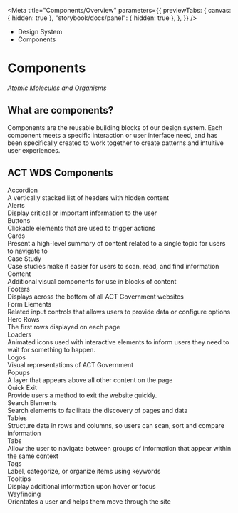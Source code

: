 
<Meta
	title="Components/Overview"
	parameters={{
		previewTabs: {
			canvas: { hidden: true },
			"storybook/docs/panel": { hidden: true },
		},
	}}
/>

<div className="act-docs-container">
	<Masthead />
	<main className="act-body">
		<div className="act-flex act-flex-light-purple">
			<div className="act-flex__container act-flex__container-padding-trim">
				<div className="act-flex__grid">
					<div className="act-flex__row">
						<div className="act-col__cw-12">
							<div className="act-box">
								<div className="act-breadcrumbs">
									<ul className="act-breadcrumbs__container">
										<li className="act-breadcrumbs__crumb act-h6">
											<LinkTo className="act-breadcrumbs__crumb__link" kind="about-about--page">
												Design System <z className="fa-solid fa-angle-right"></z>
											</LinkTo>
										</li>
										<li className="act-breadcrumbs__crumb act-h6">
											<LinkTo className="act-breadcrumbs__crumb__link" kind="components-overview--page">
												Components <z className="fa-solid fa-angle-right"></z>
											</LinkTo>
										</li>
									</ul>
								</div>
								<h1>Components</h1>
								<p>
									<z className="fa-solid fa-atom"></z> <em>Atomic Molecules and Organisms</em>
								</p>
							</div>
						</div>
					</div>
				</div>
			</div>
		</div>
		<div className="act-flex">
			<div className="act-flex__container">
				<div className="act-flex__grid">
					<div className="act-flex__row">
						<div className="act-col__cw-12">
							<div className="act-box">
								<h2>What are components?</h2>
								<p>
									Components are the reusable building blocks of our design system. Each component meets a specific interaction or user interface need, and has been specifically
									created to work together to create patterns and intuitive user experiences.
								</p>
								<h2>ACT WDS Components</h2>
								<div className="act-card-grid">
									<LinkTo className="act-card act-card__primary act-card__feature--icon" kind="components-accordion-overview--page">
										<div class="act-card__container">
											<div class="act-card__content">
												<div class="act-card__icon">
													<z class="fa-solid fa-rectangle-list"></z>
												</div>
												<div class="act-card__title">Accordion</div>
												<div class="act-card__description">A vertically stacked list of headers with hidden content</div>
												<div class="act-card__cta">
													<z class="fa-solid fa-arrow-right"></z>
												</div>
											</div>
										</div>
									</LinkTo>
									<LinkTo className="act-card act-card__primary act-card__feature--icon" kind="components-alerts-overview--page">
										<div class="act-card__container">
											<div class="act-card__content">
												<div class="act-card__icon">
													<z class="fa-solid fa-triangle-exclamation"></z>
												</div>
												<div class="act-card__title">Alerts</div>
												<div class="act-card__description">Display critical or important information to the user</div>
												<div class="act-card__cta">
													<z class="fa-solid fa-arrow-right"></z>
												</div>
											</div>
										</div>
									</LinkTo>
									<LinkTo className="act-card act-card__primary act-card__feature--icon" kind="components-buttons-overview--page">
										<div class="act-card__container">
											<div class="act-card__content">
												<div class="act-card__icon">
													<z class="fa-solid fa-circle-dot"></z>
												</div>
												<div class="act-card__title">Buttons</div>
												<div class="act-card__description">Clickable elements that are used to trigger actions</div>
												<div class="act-card__cta">
													<z class="fa-solid fa-arrow-right"></z>
												</div>
											</div>
										</div>
									</LinkTo>
									<LinkTo className="act-card act-card__primary act-card__feature--icon" kind="components-cards-overview--page">
										<div class="act-card__container">
											<div class="act-card__content">
												<div class="act-card__icon">
													<z class="fa-solid fa-object-group"></z>
												</div>
												<div class="act-card__title">Cards</div>
												<div class="act-card__description">Present a high-level summary of content related to a single topic for users to navigate to</div>
												<div class="act-card__cta">
													<z class="fa-solid fa-arrow-right"></z>
												</div>
											</div>
										</div>
									</LinkTo>
									<LinkTo className="act-card act-card__primary act-card__feature--icon" kind="components-case-study-case-study--case-study">
										<div class="act-card__container">
											<div class="act-card__content">
												<div class="act-card__icon">
													<z class="fa-solid fa-object-group"></z>
												</div>
												<div class="act-card__title">Case Study</div>
												<div class="act-card__description">Case studies make it easier for users to scan, read, and find information</div>
												<div class="act-card__cta">
													<z class="fa-solid fa-arrow-right"></z>
												</div>
											</div>
										</div>
									</LinkTo>
									<LinkTo className="act-card act-card__primary act-card__feature--icon" kind="components-content-overview--page">
										<div class="act-card__container">
											<div class="act-card__content">
												<div class="act-card__icon">
													<z class="fa-solid fa-quote-left"></z>
												</div>
												<div class="act-card__title">Content</div>
												<div class="act-card__description">Additional visual components for use in blocks of content</div>
												<div class="act-card__cta">
													<z class="fa-solid fa-arrow-right"></z>
												</div>
											</div>
										</div>
									</LinkTo>
									<LinkTo className="act-card act-card__primary act-card__feature--icon" kind="components-footers-overview--page">
										<div class="act-card__container">
											<div class="act-card__content">
												<div class="act-card__icon">
													<z class="fa-solid fa-shoe-prints"></z>
												</div>
												<div class="act-card__title">Footers</div>
												<div class="act-card__description">Displays across the bottom of all ACT Government websites</div>
												<div class="act-card__cta">
													<z class="fa-solid fa-arrow-right"></z>
												</div>
											</div>
										</div>
									</LinkTo>
									<LinkTo className="act-card act-card__primary act-card__feature--icon" kind="components-form-elements-overview--page">
										<div class="act-card__container">
											<div class="act-card__content">
												<div class="act-card__icon">
													<z class="fa-solid fa-keyboard"></z>
												</div>
												<div class="act-card__title">Form Elements</div>
												<div class="act-card__description">Related input controls that allows users to provide data or configure options</div>
												<div class="act-card__cta">
													<z class="fa-solid fa-arrow-right"></z>
												</div>
											</div>
										</div>
									</LinkTo>
									<LinkTo className="act-card act-card__primary act-card__feature--icon" kind="components-hero-rows-overview--page">
										<div class="act-card__container">
											<div class="act-card__content">
												<div class="act-card__icon">
													<z class="fa-solid fa-trophy"></z>
												</div>
												<div class="act-card__title">Hero Rows</div>
												<div class="act-card__description">The first rows displayed on each page</div>
												<div class="act-card__cta">
													<z class="fa-solid fa-arrow-right"></z>
												</div>
											</div>
										</div>
									</LinkTo>
									<LinkTo className="act-card act-card__primary act-card__feature--icon" kind="components-loaders-loader--loader">
										<div class="act-card__container">
											<div class="act-card__content">
												<div class="act-card__icon">
													<z class="fa-solid fa-spinner"></z>
												</div>
												<div class="act-card__title">Loaders</div>
												<div class="act-card__description">Animated icons used with interactive elements to inform users they need to wait for something to happen.</div>
												<div class="act-card__cta">
													<z class="fa-solid fa-arrow-right"></z>
												</div>
											</div>
										</div>
									</LinkTo>
									<LinkTo className="act-card act-card__primary act-card__feature--icon" kind="components-logos-act-government--horizontal">
										<div class="act-card__container">
											<div class="act-card__content">
												<div class="act-card__icon">
													<z class="fa-solid fa-masks-theater"></z>
												</div>
												<div class="act-card__title">Logos</div>
												<div class="act-card__description">Visual representations of ACT Government</div>
												<div class="act-card__cta">
													<z class="fa-solid fa-arrow-right"></z>
												</div>
											</div>
										</div>
									</LinkTo>
									<LinkTo className="act-card act-card__primary act-card__feature--icon" kind="components-popups-popup--popup">
										<div class="act-card__container">
											<div class="act-card__content">
												<div class="act-card__icon">
													<z class="fa-solid fa-window-restore"></z>
												</div>
												<div class="act-card__title">Popups</div>
												<div class="act-card__description">A layer that appears above all other content on the page</div>
												<div class="act-card__cta">
													<z class="fa-solid fa-arrow-right"></z>
												</div>
											</div>
										</div>
									</LinkTo>
									<LinkTo className="act-card act-card__primary act-card__feature--icon" kind="components-quick-exit-quick-exit--quick-exit">
										<div class="act-card__container">
											<div class="act-card__content">
												<div class="act-card__icon">
													<z class="fa-sharp fa-arrow-right-from-bracket"></z>
												</div>
												<div class="act-card__title">Quick Exit</div>
												<div class="act-card__description">Provide users a method to exit the website quickly.</div>
												<div class="act-card__cta">
													<z class="fa-solid fa-arrow-right"></z>
												</div>
											</div>
										</div>
									</LinkTo>
									<LinkTo className="act-card act-card__primary act-card__feature--icon" kind="components-search-elements-overview--page">
										<div class="act-card__container">
											<div class="act-card__content">
												<div class="act-card__icon">
													<z class="fa-solid fa-magnifying-glass"></z>
												</div>
												<div class="act-card__title">Search Elements</div>
												<div class="act-card__description">Search elements to facilitate the discovery of pages and data</div>
												<div class="act-card__cta">
													<z class="fa-solid fa-arrow-right"></z>
												</div>
											</div>
										</div>
									</LinkTo>
									<LinkTo className="act-card act-card__primary act-card__feature--icon" kind="components-tables-table--table">
										<div class="act-card__container">
											<div class="act-card__content">
												<div class="act-card__icon">
													<z class="fa-solid fa-table"></z>
												</div>
												<div class="act-card__title">Tables</div>
												<div class="act-card__description">Structure data in rows and columns, so users can scan, sort and compare information</div>
												<div class="act-card__cta">
													<z class="fa-solid fa-arrow-right"></z>
												</div>
											</div>
										</div>
									</LinkTo>
									<LinkTo className="act-card act-card__primary act-card__feature--icon" kind="components-tabs-tabs--tabs">
										<div class="act-card__container">
											<div class="act-card__content">
												<div class="act-card__icon">
													<z class="fa-solid fa-window-maximize"></z>
												</div>
												<div class="act-card__title">Tabs</div>
												<div class="act-card__description">Allow the user to navigate between groups of information that appear within the same context</div>
												<div class="act-card__cta">
													<z class="fa-solid fa-arrow-right"></z>
												</div>
											</div>
										</div>
									</LinkTo>
									<LinkTo className="act-card act-card__primary act-card__feature--icon" kind="components-tags-tags--tags">
										<div class="act-card__container">
											<div class="act-card__content">
												<div class="act-card__icon">
													<z class="fa-solid fa-tag"></z>
												</div>
												<div class="act-card__title">Tags</div>
												<div class="act-card__description">Label, categorize, or organize items using keywords</div>
												<div class="act-card__cta">
													<z class="fa-solid fa-arrow-right"></z>
												</div>
											</div>
										</div>
									</LinkTo>
									<LinkTo className="act-card act-card__primary act-card__feature--icon" kind="components-tooltips-tooltips--tooltips">
										<div class="act-card__container">
											<div class="act-card__content">
												<div class="act-card__icon">
													<z class="fa-solid fa-circle-info"></z>
												</div>
												<div class="act-card__title">Tooltips</div>
												<div class="act-card__description">Display additional information upon hover or focus</div>
												<div class="act-card__cta">
													<z class="fa-solid fa-arrow-right"></z>
												</div>
											</div>
										</div>
									</LinkTo>
									<LinkTo className="act-card act-card__primary act-card__feature--icon" kind="components-wayfinding-overview--page">
										<div class="act-card__container">
											<div class="act-card__content">
												<div class="act-card__icon">
													<z class="fa-solid fa-diamond-turn-right"></z>
												</div>
												<div class="act-card__title">Wayfinding</div>
												<div class="act-card__description">Orientates a user and helps them move through the site</div>
												<div class="act-card__cta">
													<z class="fa-solid fa-arrow-right"></z>
												</div>
											</div>
										</div>
									</LinkTo>
								</div>
							</div>
						</div>
					</div>
				</div>
			</div>
		</div>
	</main>
	<footer className="act-footer">
		<AoC />
		<Footer />
	</footer>
</div>

